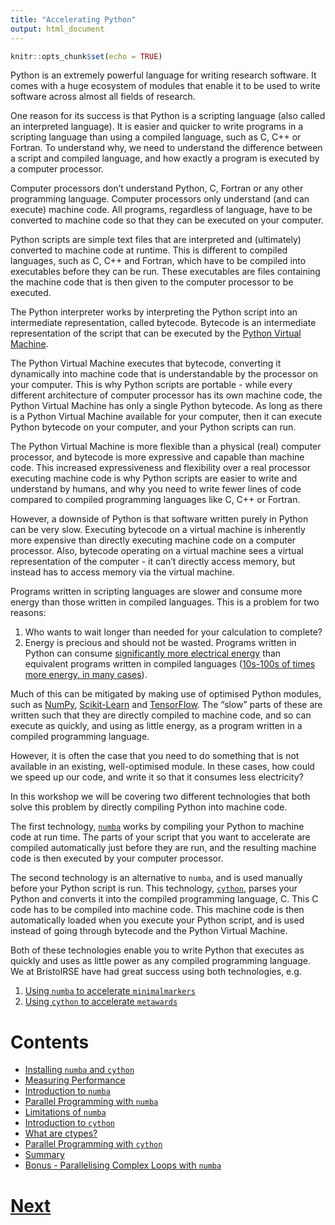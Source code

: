 ```yaml
---
title: "Accelerating Python"
output: html_document
---
```


```r
knitr::opts_chunk$set(echo = TRUE)
```

Python is an extremely powerful language for writing research software.
It comes with a huge ecosystem of modules that enable it to be used
to write software across almost all fields of research.

One reason for its success is that Python is a scripting language
(also called an interpreted language). It is easier and quicker to
write programs in a scripting language than using a compiled language,
such as C, C++ or Fortran. To understand why, we need to understand the
difference between a script and compiled language, and how exactly
a program is executed by a computer processor.

Computer processors don't understand Python, C, Fortran or any other
programming language. Computer processors only understand (and can execute) machine code.
All programs, regardless of language, have to be converted to
machine code so that they can be executed on your computer.

Python scripts are simple text files that are interpreted and
(ultimately) converted to machine code at runtime.
This is different to compiled languages, such as C, C++ and Fortran, which
have to be compiled into executables before they can be
run. These executables are files containing the machine code that is
then given to the computer processor to be executed.

The Python interpreter works by interpreting the Python script into
an intermediate representation, called bytecode.
Bytecode is an intermediate representation of the script that can be executed
by the [Python Virtual Machine](https://opensource.com/article/18/4/introduction-python-bytecode).

The Python Virtual Machine executes that bytecode, converting it dynamically into
machine code that is understandable by the processor on your computer.
This is why Python scripts are portable - while every different
architecture of computer processor has its own machine code, the Python
Virtual Machine has only a single Python bytecode. As long as there
is a Python Virtual Machine available for your computer, then it can execute
Python bytecode on your computer, and your Python scripts can run.

The Python Virtual Machine is more flexible than a physical (real)
computer processor, and bytecode is more expressive and capable than
machine code. This increased expressiveness and flexibility over a real
processor executing machine code is why Python scripts are easier to write
and understand by humans, and why you need to write fewer lines of code
compared to compiled programming languages like C, C++ or Fortran.

However, a downside of Python is that software written purely in Python
can be very slow. Executing bytecode on a virtual machine is inherently
more expensive than directly executing machine code on a computer processor.
Also, bytecode operating on a virtual machine sees a virtual representation
of the computer - it can't directly access memory, but instead has to
access memory via the virtual machine.

Programs written in scripting languages are slower and consume more
energy than those written in compiled languages. This is a problem for two reasons:

1. Who wants to wait longer than needed for your calculation to complete?
2. Energy is precious and should not be wasted. Programs written in Python can consume
   [significantly more electrical energy](https://greenlab.di.uminho.pt/wp-content/uploads/2017/10/sleFinal.pdf)
   than equivalent programs written in compiled languages
   ([10s-100s of times more energy, in many cases](https://sites.google.com/view/energy-efficiency-languages/results)).

Much of this can be mitigated by making use of optimised Python modules,
such as [NumPy](https://numpy.org), [Scikit-Learn](https://scikit-learn.org/stable/)
and [TensorFlow](https://www.tensorflow.org). The "slow" parts of these are
written such that they are directly compiled to machine code, and so can
execute as quickly, and using as little energy, as a program written
in a compiled programming language.

However, it is often the case that you need to do something that is not
available in an existing, well-optimised module. In these cases, how could
we speed up our code, and write it so that it consumes less electricity?

In this workshop we will be covering two different technologies that both solve
this problem by directly compiling Python into machine code.

The first technology, [`numba`](https://numba.readthedocs.io) works
by compiling your Python to machine code at run time. The parts of your
script that you want to accelerate are compiled automatically just before
they are run, and the resulting machine code is then executed by
your computer processor.

The second technology is an alternative to `numba`, and is used manually
before your Python script is run. This technology,
[`cython`](https://cython.org), parses your Python
and converts it into the compiled programming language, C. This C code
has to be compiled into machine code. This machine code is then automatically
loaded when you execute your Python script, and is used instead of going
through bytecode and the Python Virtual Machine.

Both of these technologies enable you to write Python that executes as
quickly and uses as little power as any compiled programming language.
We at BristolRSE have had great success using both technologies, e.g.

1. [Using `numba` to accelerate `minimalmarkers`](https://bristol.ac.uk/acrc/research-software-engineering/case-studies/minimalmarkers)
2. [Using `cython` to accelerate `metawards`](https://metawards.org/changelog.html#march-31st-2020)

# Contents

* [Installing `numba` and `cython`](installing.html)
* [Measuring Performance](timing.html)
* [Introduction to `numba`](numba.html)
* [Parallel Programming with `numba`](parallel_numba.html)
* [Limitations of `numba`](complex_numba.html)
* [Introduction to `cython`](cython.html)
* [What are ctypes?](ctypes.html)
* [Parallel Programming with `cython`](parallel_cython.html)
* [Summary](summary.html)
* [Bonus - Parallelising Complex Loops with `numba`](numba_bonus.html)

# [Next](installing.html)
